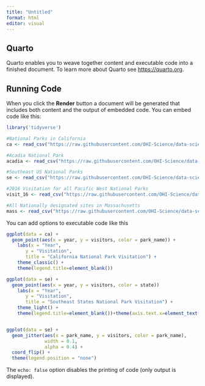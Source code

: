```yaml
---
title: "Untitled"
format: html
editor: visual
---
```


## Quarto

Quarto enables you to weave together content and executable code into a finished document. To learn more about Quarto see <https://quarto.org>.

## Running Code

When you click the **Render** button a document will be generated that includes both content and the output of embedded code. You can embed code like this:

```r
library('tidyverse') 
```

```r
#National Parks in California
ca <- read_csv("https://raw.githubusercontent.com/OHI-Science/data-science-training/master/data/ca.csv") 

#Acadia National Park
acadia <- read_csv("https://raw.githubusercontent.com/OHI-Science/data-science-training/master/data/acadia.csv")

#Southeast US National Parks
se <- read_csv("https://raw.githubusercontent.com/OHI-Science/data-science-training/master/data/se.csv")

#2016 Visitation for all Pacific West National Parks
visit_16 <- read_csv("https://raw.githubusercontent.com/OHI-Science/data-science-training/master/data/visit_16.csv")

#All Nationally designated sites in Massachusetts
mass <- read_csv("https://raw.githubusercontent.com/OHI-Science/data-science-training/master/data/mass.csv")

```

You can add options to executable code like this

```r
ggplot(data = ca) + 
  geom_point(aes(x = year, y = visitors, color = park_name)) +
    labs(x = "Year",
       y = "Visitation",
       title = "California National Park Visitation") +
    theme_classic() +
    theme(legend.title=element_blank())
```

```r
ggplot(data = se) + 
  geom_point(aes(x = year, y = visitors, color = state))
    labs(x = "Year",
       y = "Visitation",
       title = "Southeast States National Park Visitation") +
    theme_light() +
    theme(legend.title=element_blank())+theme(axis.text.x=element_text(angle=45, hjust = 1, size=5))+geom_line(aes(x=year, y=visitors, color=state))


ggplot(data = se) + 
  geom_jitter(aes(x = park_name, y = visitors, color = park_name), 
              width = 0.1, 
              alpha = 0.4) +
  coord_flip() +
  theme(legend.position = "none") 
```

The `echo: false` option disables the printing of code (only output is displayed).
